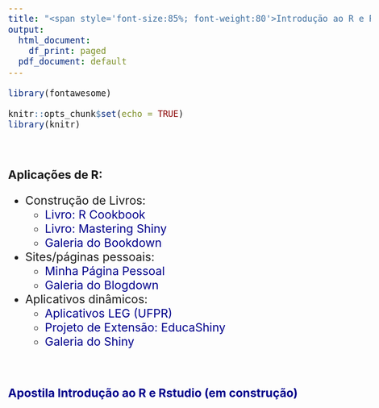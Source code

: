 ```yaml
---
title: "<span style='font-size:85%; font-weight:80'>Introdução ao R e Rstudio</span>"
output:
  html_document:
    df_print: paged
  pdf_document: default
---
```


```r
library(fontawesome)
```

```r
knitr::opts_chunk$set(echo = TRUE)
library(knitr)
```

<br>


**Aplicações de R:**
  
- Construção de Livros:
  - [Livro: R Cookbook](https://rc2e.com/)
  - [Livro: Mastering Shiny](https://mastering-shiny.org/)
  - [Galeria do Bookdown](https://bookdown.org/)
  
- Sites/páginas pessoais:
  - [Minha Página Pessoal](https://angelicamariatortola.github.io/academic/index.html)
  - [Galeria do Blogdown](https://pkgs.rstudio.com/blogdown/articles/examples.html)
  
- Aplicativos dinâmicos:
  - [Aplicativos LEG (UFPR)](http://shiny.leg.ufpr.br/)
  - [Projeto de Extensão: EducaShiny](https://educashiny.shinyapps.io/Plataforma/)
  - [Galeria do Shiny](https://shiny.posit.co/r/gallery/)


<br>

[**Apostila Introdução ao R e Rstudio (em construção)**](ApostilaR/_book/index.html){target="_blank"}

<style>
    body {
      font-size: 20px; /* Tamanho padrão para todo o corpo do documento */
    }
    p {
      font-size: 23px; /* Tamanho para parágrafos */
    }
    li {
      font-size: 23px; /* Tamanho para tópicos */
    }
     a:link {
        color: #00008B; /* Define a cor do link */
        text-decoration: none;
    }
    a:visited {
        color: #191970; /* Define a cor do link */
        text-decoration: none;
    }
    a:hover {
        color: 	#4682B4; /* Define a cor do link ao passar o mouse */
        text-decoration: underline;
    }
    a:active {
        color: #8B008B; /* Define a cor do link ao ser clicado */
        text-decoration: none;
    }
</style>





